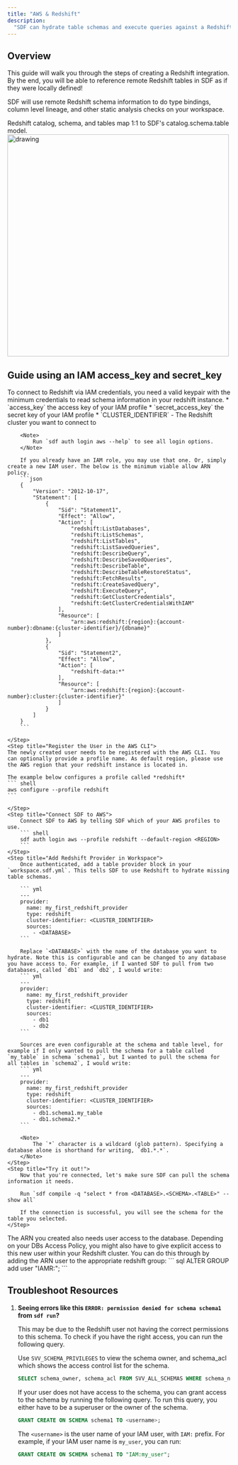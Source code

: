 ```yaml
---
title: "AWS & Redshift"
description:
  "SDF can hydrate table schemas and execute queries against a Redshift DB."
---
```


## Overview

This guide will walk you through the steps of creating a Redshift integration. By the end, you will be able to reference remote Redshift tables in SDF as if they were locally defined!

SDF will use remote Redshift schema information to do type bindings, column level lineage, and other static analysis checks on your workspace.


Redshift catalog, schema, and tables map 1:1 to SDF's catalog.schema.table model.
<img src="https://cdn.sdf.com/docs/redshift_warehouse_structure.png" alt="drawing" width="500"/>

## Guide using an IAM access_key and secret_key

<Steps>
    <Step title="Collect Required Information">
        To connect to Redshift via IAM credentials, you need a valid keypair with the minimum credentials to read schema information in your redshift instance.
        * `access_key` the access key of your IAM profile
        * `secret_access_key` the secret key of your IAM profile
        * `CLUSTER_IDENTIFIER` - The Redshift cluster you want to connect to

        <Note>
	        Run `sdf auth login aws --help` to see all login options.
        </Note>

        If you already have an IAM role, you may use that one. Or, simply create a new IAM user. The below is the minimum viable allow ARN policy.
        ```json
        {
            "Version": "2012-10-17",
            "Statement": [
                {
                    "Sid": "Statement1",
                    "Effect": "Allow",
                    "Action": [
                        "redshift:ListDatabases",
                        "redshift:ListSchemas",
                        "redshift:ListTables",
                        "redshift:ListSavedQueries",
                        "redshift:DescribeQuery",
                        "redshift:DescribeSavedQueries",
                        "redshift:DescribeTable",
                        "redshift:DescribeTableRestoreStatus",
                        "redshift:FetchResults",
                        "redshift:CreateSavedQuery",
                        "redshift:ExecuteQuery",
                        "redshift:GetClusterCredentials",
                        "redshift:GetClusterCredentialsWithIAM"
                    ],
                    "Resource": [
                        "arn:aws:redshift:{region}:{account-number}:dbname:{cluster-identifier}/{dbname}"
                    ]
                },
                {
                    "Sid": "Statement2",
                    "Effect": "Allow",
                    "Action": [
                        "redshift-data:*"
                    ],
                    "Resource": [
                        "arn:aws:redshift:{region}:{account-number}:cluster:{cluster-identifier}"
                    ]
                }
            ]
        }
        ```

    </Step>
    <Step title="Register the User in the AWS CLI">
    The newly created user needs to be registered with the AWS CLI. You can optionally provide a profile name. As default region, please use the AWS region that your redshift instance is located in. 

    The example below configures a profile called *redshift*
    ``` shell
    aws configure --profile redshift  
    ```
    
    </Step>
    <Step title="Connect SDF to AWS">
        Connect SDF to AWS by telling SDF which of your AWS profiles to use.
        ``` shell
        sdf auth login aws --profile redshift --default-region <REGION>
        ```
    </Step>
    <Step title="Add Redshift Provider in Workspace">
        Once authenticated, add a table provider block in your `workspace.sdf.yml`. This tells SDF to use Redshift to hydrate missing table schemas.
        
        ``` yml
        ---
        provider:
          name: my_first_redshift_provider
          type: redshift
          cluster-identifier: <CLUSTER_IDENTIFIER>
          sources: 
            - <DATABASE> 
        ```

        Replace `<DATABASE>` with the name of the database you want to hydrate. Note this is configurable and can be changed to any database you have access to. For example, if I wanted SDF to pull from two databases, called `db1` and `db2`, I would write:
        ``` yml
        ---
        provider:
          name: my_first_redshift_provider
          type: redshift
          cluster-identifier: <CLUSTER_IDENTIFIER>
          sources: 
            - db1
            - db2
        ```

        Sources are even configurable at the schema and table level, for example if I only wanted to pull the schema for a table called `my_table` in schema `schema1`, but I wanted to pull the schema for all tables in `schema2`, I would write:
        ``` yml
        ---
        provider:
          name: my_first_redshift_provider
          type: redshift
          cluster-identifier: <CLUSTER_IDENTIFIER>
          sources: 
            - db1.schema1.my_table
            - db1.schema2.*
        ```

        <Note>
            The `*` character is a wildcard (glob pattern). Specifying a database alone is shorthand for writing, `db1.*.*`.
        </Note>
    </Step>
    <Step title="Try it out!">
        Now that you're connected, let's make sure SDF can pull the schema information it needs. 

        Run `sdf compile -q "select * from <DATABASE>.<SCHEMA>.<TABLE>" --show all`

        If the connection is successful, you will see the schema for the table you selected.
    </Step>
</Steps>

<Warning>
    The ARN you created also needs user access to the database. Depending on your DBs Access Policy, you might also have to give explicit access to
    this new user within your Redshift cluster. You can do this through by adding the ARN user to the appropriate redshift group:
    ``` sql
    ALTER GROUP <your-group-name> add user "IAMR:<IAM_ROLE_NAME>";
    ```
</Warning>

## Troubleshoot Resources
1. **Seeing errors like this `ERROR: permission denied for schema schema1` from `sdf run`?**

    This may be due to the Redshift user not having the correct permissions to this schema.
    To check if you have the right access, you can run the following query.

    Use `SVV_SCHEMA_PRIVILEGES` to view the schema owner, and schema_acl which shows the access control list for the schema.
    ```sql
    SELECT schema_owner, schema_acl FROM SVV_ALL_SCHEMAS WHERE schema_name = 'schema1';
    ```

    If your user does not have access to the schema, you can grant access to the schema by running the following query.
    To run this query, you either have to be a superuser or the owner of the schema.
    ```sql
    GRANT CREATE ON SCHEMA schema1 TO <username>;
    ```

    The `<username>` is the user name of your IAM user, with `IAM:` prefix. For example, if your IAM user name is `my_user`, you can run:
    ```sql
    GRANT CREATE ON SCHEMA schema1 TO "IAM:my_user";
    ```
